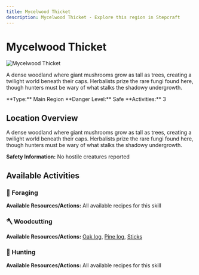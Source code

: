 ```yaml
---
title: Mycelwood Thicket
description: Mycelwood Thicket - Explore this region in Stepcraft
---
```


# Mycelwood Thicket

<div className="flex items-start gap-6 mb-8">
  <div className="flex-shrink-0">
    <img src="/assets/locations/mycelwood_thicket.png" alt="Mycelwood Thicket" className="w-32 h-32 border rounded-lg object-cover" />
  </div>
  <div className="flex-1">
    <div className="space-y-3">
      <p className="text-lg text-muted-foreground">A dense woodland where giant mushrooms grow as tall as trees, creating a twilight world beneath their caps. Herbalists prize the rare fungi found here, though hunters must be wary of what stalks the shadowy undergrowth.</p>
      <div className="flex flex-wrap gap-4 text-sm">
        <span className="px-3 py-1 bg-blue-100 dark:bg-blue-900 rounded-md">
          **Type:** Main Region
        </span>
        <span className="px-3 py-1 bg-green-100 dark:bg-green-900 rounded-md">
          **Danger Level:** Safe
        </span>
        <span className="px-3 py-1 bg-purple-100 dark:bg-purple-900 rounded-md">
          **Activities:** 3
        </span>
      </div>
    </div>
  </div>
</div>

## Location Overview

A dense woodland where giant mushrooms grow as tall as trees, creating a twilight world beneath their caps. Herbalists prize the rare fungi found here, though hunters must be wary of what stalks the shadowy undergrowth.

**Safety Information:** No hostile creatures reported



## Available Activities


### 🌿 Foraging

**Available Resources/Actions:** All available recipes for this skill



### 🪓 Woodcutting

**Available Resources/Actions:** [Oak log](/docs/resources/individual/oak_log), [Pine log](/docs/resources/individual/pine_log), [Sticks](/docs/resources/individual/sticks)



### 🏹 Hunting

**Available Resources/Actions:** All available recipes for this skill


